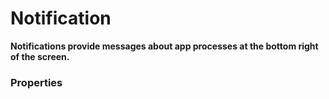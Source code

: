 # Notification

**Notifications provide messages about app processes at the bottom right of the screen.**

<DemoBlock orientation="horizontal" demo="default" hasPlayButton />

### Properties

<PropTable component="Notification" />
